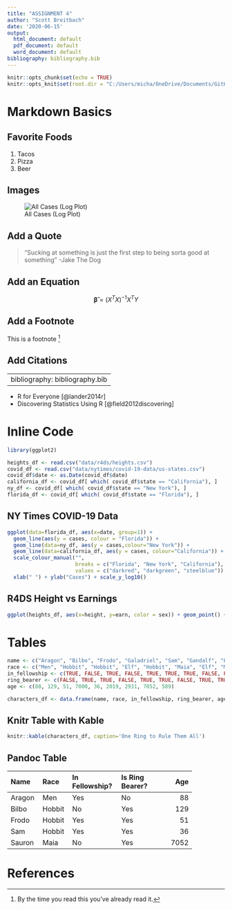 ```yaml
---
title: "ASSIGNMENT 4"
author: "Scott Breitbach"
date: '2020-06-15'
output:
  html_document: default
  pdf_document: default
  word_document: default
bibliography: bibliography.bib
---
```

```r
knitr::opts_chunk$set(echo = TRUE)
knitr::opts_knit$set(root.dir = "C:/Users/micha/OneDrive/Documents/GitHub/DSC520/")
```

# Markdown Basics

## Favorite Foods

1. Tacos
2. Pizza
3. Beer

## Images

![All Cases (Log Plot)](plots/10-all-cases-log.png)

## Add a Quote

> "Sucking at something is just the first step to being sorta good at something" -Jake The Dog

## Add an Equation

$$
    \boldsymbol{\hat{\beta}} = (X^TX)^{-1}X^TY
$$

## Add a Footnote

This is a footnote ^[By the time you read this you've already read it.]

## Add Citations

---
bibliography: bibliography.bib
---

* R for Everyone [@lander2014r]
* Discovering Statistics Using R [@field2012discovering]

# Inline Code

```r

library(ggplot2)

heights_df <- read.csv("data/r4ds/heights.csv")
covid_df <- read.csv("data/nytimes/covid-19-data/us-states.csv")
covid_df$date <- as.Date(covid_df$date)
california_df <- covid_df[ which( covid_df$state == "California"), ]
ny_df <- covid_df[ which( covid_df$state == "New York"), ]
florida_df <- covid_df[ which( covid_df$state == "Florida"), ]

```

## NY Times COVID-19 Data

```r

ggplot(data=florida_df, aes(x=date, group=1)) +
  geom_line(aes(y = cases, colour = "Florida")) +
  geom_line(data=ny_df, aes(y = cases,colour="New York")) +
  geom_line(data=california_df, aes(y = cases, colour="California")) +
  scale_colour_manual("",
                      breaks = c("Florida", "New York", "California"),
                      values = c("darkred", "darkgreen", "steelblue")) +
  xlab(" ") + ylab("Cases") + scale_y_log10()

```

## R4DS Height vs Earnings

```r
ggplot(heights_df, aes(x=height, y=earn, color = sex)) + geom_point() + labs(x = "Height (Inches)", y = "Earnings (Dollars)", title = "Height vs. Earnings")
```

# Tables

```r

name <- c("Aragon", "Bilbo", "Frodo", "Galadriel", "Sam", "Gandalf", "Legolas", "Sauron", "Gollum")
race <- c("Men", "Hobbit", "Hobbit", "Elf", "Hobbit", "Maia", "Elf", "Maia", "Hobbit")
in_fellowship <- c(TRUE, FALSE, TRUE, FALSE, TRUE, TRUE, TRUE, FALSE, FALSE)
ring_bearer <- c(FALSE, TRUE, TRUE, FALSE, TRUE, TRUE, FALSE, TRUE, TRUE)
age <- c(88, 129, 51, 7000, 36, 2019, 2931, 7052, 589)

characters_df <- data.frame(name, race, in_fellowship, ring_bearer, age)

```

## Knitr Table with Kable

```r

knitr::kable(characters_df, caption='One Ring to Rule Them All')

```

## Pandoc Table

+---------+--------+----------------+-----------------+------+
| Name    | Race   | In Fellowship? | Is Ring Bearer? | Age  |
+:========+:=======+:===============+:================+=====:+
| Aragon  | Men    | Yes            | No              | 88   |
+---------+--------+----------------+-----------------+------+
| Bilbo   | Hobbit | No             | Yes             | 129  |
+---------+--------+----------------+-----------------+------+
| Frodo   | Hobbit | Yes            | Yes             | 51   |
+---------+--------+----------------+-----------------+------+
| Sam     | Hobbit | Yes            | Yes             | 36   |
+---------+--------+----------------+-----------------+------+
| Sauron  | Maia   | No             | Yes             | 7052 |
+---------+--------+----------------+-----------------+------+

# References